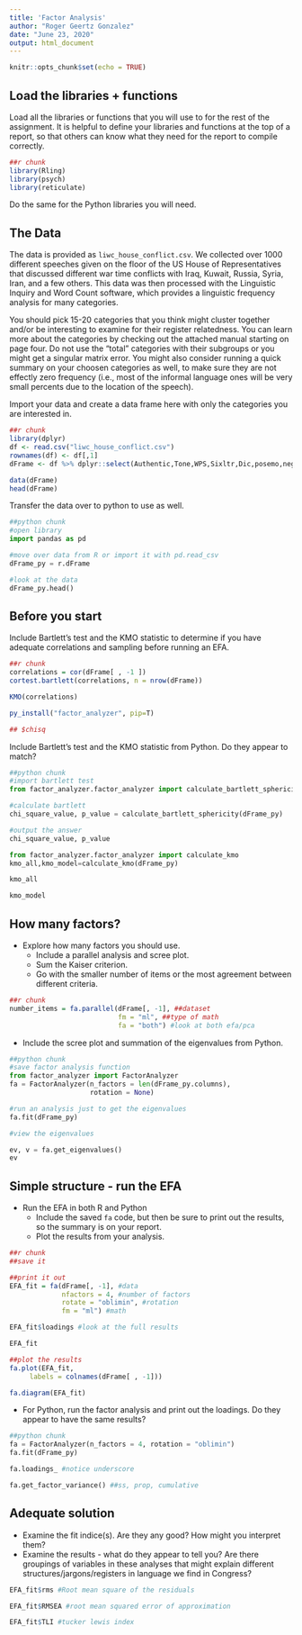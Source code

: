---
title: 'Factor Analysis'
author: "Roger Geertz Gonzalez"
date: "June 23, 2020"
output: html_document
---

```{r setup, include=FALSE}
knitr::opts_chunk$set(echo = TRUE)
```

## Load the libraries + functions

Load all the libraries or functions that you will use to for the rest of the assignment. It is helpful to define your libraries and functions at the top of a report, so that others can know what they need for the report to compile correctly.

```{r libaries}
##r chunk
library(Rling)
library(psych)
library(reticulate)
```

Do the same for the Python libraries you will need. 


## The Data

The data is provided as `liwc_house_conflict.csv`. We collected over 1000 different speeches given on the floor of the US House of Representatives that discussed different war time conflicts with Iraq, Kuwait, Russia, Syria, Iran, and a few others. This data was then processed with the Linguistic Inquiry and Word Count software, which provides a linguistic frequency analysis for many categories. 

You should pick 15-20 categories that you think might cluster together and/or be interesting to examine for their register relatedness. You can learn more about the categories by checking out the attached manual starting on page four. Do not use the "total" categories with their subgroups or you might get a singular matrix error. You might also consider running a quick summary on your choosen categories as well, to make sure they are not effectly zero frequency (i.e., most of the informal language ones will be very small percents due to the location of the speech).

Import your data and create a data frame here with only the categories you are interested in.

```{r thedata}
##r chunk
library(dplyr)
df <- read.csv("liwc_house_conflict.csv")
rownames(df) <- df[,1]
dFrame <- df %>% dplyr::select(Authentic,Tone,WPS,Sixltr,Dic,posemo,negemo,female,male,see,hear,feel,work,leisure,home) 

data(dFrame)
head(dFrame)
```

Transfer the data over to python to use as well. 

```{python}
##python chunk
#open library
import pandas as pd

#move over data from R or import it with pd.read_csv
dFrame_py = r.dFrame

#look at the data
dFrame_py.head()


```

## Before you start

Include Bartlett's test and the KMO statistic to determine if you have adequate correlations and sampling before running an EFA. 

```{r beforeyougo}
##r chunk
correlations = cor(dFrame[ , -1 ])
cortest.bartlett(correlations, n = nrow(dFrame)) 

KMO(correlations)

py_install("factor_analyzer", pip=T)

## $chisq
```

Include Bartlett's test and the KMO statistic from Python. Do they appear to match? 

```{python}
##python chunk
#import bartlett test
from factor_analyzer.factor_analyzer import calculate_bartlett_sphericity

#calculate bartlett
chi_square_value, p_value = calculate_bartlett_sphericity(dFrame_py)

#output the answer
chi_square_value, p_value

from factor_analyzer.factor_analyzer import calculate_kmo
kmo_all,kmo_model=calculate_kmo(dFrame_py)

kmo_all

kmo_model

```

## How many factors?

- Explore how many factors you should use.
  - Include a parallel analysis and scree plot.
  - Sum the Kaiser criterion.
  - Go with the smaller number of items or the most agreement between different criteria. 

```{r howmany}
##r chunk
number_items = fa.parallel(dFrame[, -1], ##dataset
                           fm = "ml", ##type of math
                           fa = "both") #look at both efa/pca
```

- Include the scree plot and summation of the eigenvalues from Python. 

```{python}
##python chunk
#save factor analysis function
from factor_analyzer import FactorAnalyzer
fa = FactorAnalyzer(n_factors = len(dFrame_py.columns),
                    rotation = None)

#run an analysis just to get the eigenvalues
fa.fit(dFrame_py)

#view the eigenvalues

ev, v = fa.get_eigenvalues()
ev
```

## Simple structure - run the EFA

- Run the EFA in both R and Python
  - Include the saved `fa` code, but then be sure to print out the results, so the summary is on your report.
  - Plot the results from your analysis. 

```{r runit}
##r chunk
##save it

##print it out
EFA_fit = fa(dFrame[, -1], #data
             nfactors = 4, #number of factors
             rotate = "oblimin", #rotation
             fm = "ml") #math

EFA_fit$loadings #look at the full results

EFA_fit

##plot the results
fa.plot(EFA_fit, 
     labels = colnames(dFrame[ , -1]))

fa.diagram(EFA_fit)
```

- For Python, run the factor analysis and print out the loadings. Do they appear to have the same results?

```{python}
##python chunk
fa = FactorAnalyzer(n_factors = 4, rotation = "oblimin")
fa.fit(dFrame_py)

fa.loadings_ #notice underscore 

fa.get_factor_variance() ##ss, prop, cumulative
```

## Adequate solution

- Examine the fit indice(s). Are they any good? How might you interpret them?
- Examine the results - what do they appear to tell you? Are there groupings of variables in these analyses that might explain different structures/jargons/registers in language we find in Congress? 

```{r}
EFA_fit$rms #Root mean square of the residuals

EFA_fit$RMSEA #root mean squared error of approximation

EFA_fit$TLI #tucker lewis index
```

